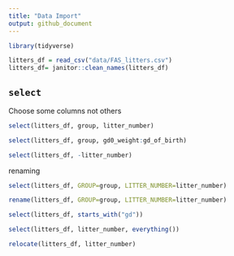 ```yaml
---
title: "Data Import"
output: github_document
---
```


```r
library(tidyverse)
```

```r
litters_df = read_csv("data/FAS_litters.csv")
litters_df= janitor::clean_names(litters_df)
```
## `select`
Choose some columns not others
```r
select(litters_df, group, litter_number)
```
```r
select(litters_df, group, gd0_weight:gd_of_birth)
```
```r
select(litters_df, -litter_number)
```
renaming
```r
select(litters_df, GROUP=group, LITTER_NUMBER=litter_number)
```
```r
rename(litters_df, GROUP=group, LITTER_NUMBER=litter_number)
```
```r
select(litters_df, starts_with("gd"))
```

```r
select(litters_df, litter_number, everything())
```
```r
relocate(litters_df, litter_number)
```
